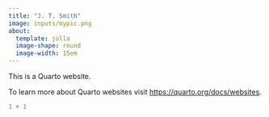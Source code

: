 ```yaml
---
title: "J. T. Smith"
image: inputs/mypic.png
about:
  template: jolla
  image-shape: round
  image-width: 15em
---
```


This is a Quarto website.

To learn more about Quarto websites visit <https://quarto.org/docs/websites>.

```r
1 + 1
```
